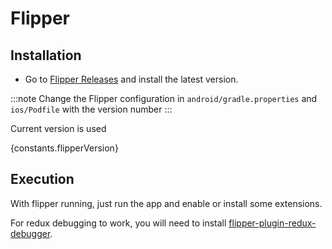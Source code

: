 
# Flipper

## Installation

- Go to [Flipper Releases](https://github.com/facebook/flipper/releases) and
  install the latest version.

:::note
Change the Flipper configuration in `android/gradle.properties` and
`ios/Podfile` with the version number
:::

Current version is used

<p>{constants.flipperVersion}</p>

## Execution

With flipper running, just run the app and enable or install some extensions.

For redux debugging to work, you will need to install
[flipper-plugin-redux-debugger](https://github.com/jk-gan/flipper-plugin-redux-debugger).
